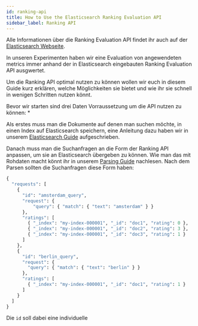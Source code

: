 ```yaml
---
id: ranking-api
title: How to Use the Elasticsearch Ranking Evaluation API
sidebar_label: Ranking API
---
```


Alle Informationen über die Ranking Evaluation API findet ihr auch auf der [Elasticsearch Webseite](https://www.elastic.co/guide/en/elasticsearch/reference/current/search-rank-eval.html).

In unseren Experimenten haben wir eine Evaluation von angewendeten metrics immer anhand der in Elasticsearch eingebauten Ranking Evaluation API ausgwertet.

Um die Ranking API optimal nutzen zu können wollen wir euch in diesem Guide kurz erklären, welche Möglichkeiten sie bietet und wie ihr sie schnell in wenigen Schritten nutzen könnt.

Bevor wir starten sind drei Daten Vorraussetzung um die API nutzen zu können:
* 

Als erstes muss man die Dokumente auf denen man suchen möchte, in einen Index auf Elasticsearch speichern, eine Anleitung dazu haben wir in unserem [Elasticsearch Guide](../guides/elasticsearch) aufgeschrieben. 

Danach muss man die Suchanfragen an die Form der Ranking API anpassen, um sie an Elasticsearch übergeben zu können. Wie man das mit Rohdaten macht könnt ihr in unserem [Parsing Guide](../guides/parsing-guide) nachlesen. 
Nach dem Parsen sollten die Suchanfragen diese Form haben:

```python
{
  "requests": [
    {
      "id": "amsterdam_query",                                  
      "request": {                                              
          "query": { "match": { "text": "amsterdam" } }
      },
      "ratings": [                                              
        { "_index": "my-index-000001", "_id": "doc1", "rating": 0 },
        { "_index": "my-index-000001", "_id": "doc2", "rating": 3 },
        { "_index": "my-index-000001", "_id": "doc3", "rating": 1 }
      ]
    },
    {
      "id": "berlin_query",
      "request": {
        "query": { "match": { "text": "berlin" } }
      },
      "ratings": [
        { "_index": "my-index-000001", "_id": "doc1", "rating": 1 }
      ]
    }
  ]
}
```
Die `id` soll dabei eine individuelle